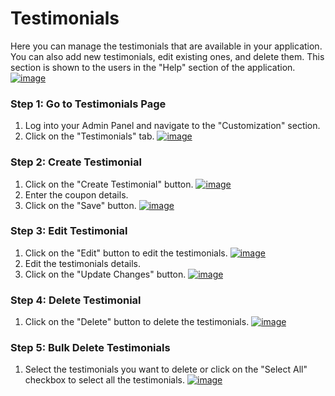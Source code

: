 # Testimonials

Here you can manage the testimonials that are available in your application. You can also add new testimonials, edit existing ones, and delete them. This section is shown to the users in the "Help" section of the application.
[![image](/images/admin/customization/testimonials/preview.png)](/images/admin/customization/testimonials/preview.png)

### Step 1: Go to Testimonials Page
1. Log into your Admin Panel and navigate to the "Customization" section.
2. Click on the "Testimonials" tab.
[![image](/images/admin/customization/testimonials/1.png)](/images/admin/customization/testimonials/1.png)

### Step 2: Create Testimonial
1. Click on the "Create Testimonial" button.
[![image](/images/admin/customization/testimonials/2.png)](/images/admin/customization/testimonials/2.png)
2. Enter the coupon details.
3. Click on the "Save" button.
[![image](/images/admin/customization/testimonials/3.png)](/images/admin/customization/testimonials/3.png)

### Step 3: Edit Testimonial
1. Click on the "Edit" button to edit the testimonials.
[![image](/images/admin/customization/testimonials/4.png)](/images/admin/customization/testimonials/4.png)
2. Edit the testimonials details.
3. Click on the "Update Changes" button.
[![image](/images/admin/customization/testimonials/5.png)](/images/admin/customization/testimonials/5.png)


### Step 4: Delete Testimonial
1. Click on the "Delete" button to delete the testimonials.
[![image](/images/admin/customization/testimonials/6.png)](/images/admin/customization/testimonials/6.png)

### Step 5: Bulk Delete Testimonials
1. Select the testimonials you want to delete or click on the "Select All" checkbox to select all the testimonials.
[![image](/images/admin/customization/testimonials/7.png)](/images/admin/customization/testimonials/7.png)